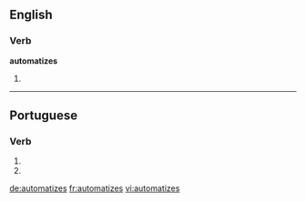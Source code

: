 ==English==

===Verb===
'''automatizes'''

# {{third-person singular of|automatize}}

----

==Portuguese==

===Verb===
{{pt-verb-form|automatizar}}

# {{pt-verb form of|[[automatizar]]|ar|imperative|negative|singular|second}}
# {{pt-verb form of|[[automatizar]]|ar|subjunctive|present|singular|second}}

[[de:automatizes]]
[[fr:automatizes]]
[[vi:automatizes]]